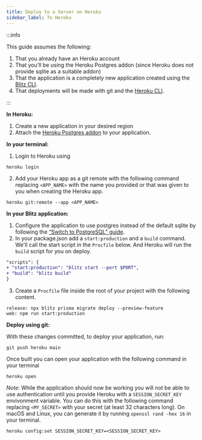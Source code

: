 ```yaml
---
title: Deploy to a Server on Heroku
sidebar_label: To Heroku
---
```


<!-- prettier-ignore-start -->
:::info

This guide assumes the following:

1. That you already have an Heroku account
2. That you’ll be using the Heroku Postgres addon (since Heroku does not
   provide sqlite as a suitable addon)
3. That the application is a completely new application created using the
   [Blitz CLI](/docs/cli-new).
4. That deployments will be made with git and the
   [Heroku CLI](https://devcenter.heroku.com/articles/heroku-cli).

:::
<!-- prettier-ignore-end -->

**In Heroku:**

1. Create a new application in your desired region
2. Attach the
   [Heroku Postgres addon](https://elements.heroku.com/addons/heroku-postgresql)
   to your application.

**In your terminal:**

1. Login to Heroku using

```
heroku login
```

2. Add your Heroku app as a git remote with the following command
   replacing `<APP_NAME>` with the name you provided or that was given to
   you when creating the Heroku app.

```
heroku git:remote --app <APP_NAME>
```

**In your Blitz application:**

1. Configure the application to use postgres instead of the default sqlite
   by following the
   [“Switch to PostgreSQL” guide](/docs/database-overview#switch-to-postgresql).
2. In your package.json add a `start:production` and a `build` command.
   We'll call the start script in the `Procfile` below. And Heroku will
   run the `build` script for you on deploy.

```diff
"scripts": {
+ "start:production": "blitz start --port $PORT",
+ "build": "blitz build"
}
```

3. Create a `Procfile` file inside the root of your project with the
   following content.

```
release: npx blitz prisma migrate deploy --preview-feature
web: npm run start:production
```

**Deploy using git:**

With these changes committed, to deploy your application, run:

```
git push heroku main
```

Once built you can open your application with the following command in
your terminal

```
heroku open
```

_Note:_ While the application should now be working you will not be able
to use authentication until you provide Heroku with a `SESSION_SECRET_KEY`
envivonment variable. You can do this with the following command replacing
`<MY_SECRET>` with your secret (at least 32 characters long). On macOS and
Linux, you can generate it by running `openssl rand -hex 16` in your
terminal.

```
heroku config:set SESSION_SECRET_KEY=<SESSION_SECRET_KEY>
```
